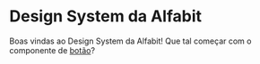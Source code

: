 # Design System da Alfabit

Boas vindas ao Design System da Alfabit! Que tal começar com o componente de [botão](?path=/docs/molecules-button--docs)?